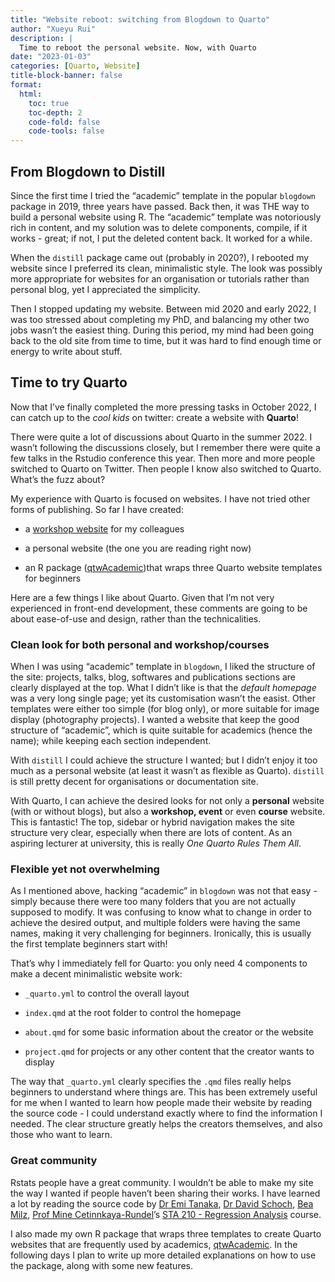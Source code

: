 ```yaml
---
title: "Website reboot: switching from Blogdown to Quarto"
author: "Xueyu Rui"
description: |
  Time to reboot the personal website. Now, with Quarto 
date: "2023-01-03"
categories: [Quarto, Website]
title-block-banner: false
format: 
  html:
    toc: true
    toc-depth: 2
    code-fold: false
    code-tools: false
---
```


## From Blogdown to Distill

Since the first time I tried the "academic" template in the popular `blogdown` package in 2019, three years have passed. Back then, it was THE way to build a personal website using R. The "academic" template was notoriously rich in content, and my solution was to delete components, compile, if it works - great; if not, I put the deleted content back. It worked for a while.

When the `distill` package came out (probably in 2020?), I rebooted my website since I preferred its clean, minimalistic style. The look was possibly more appropriate for websites for an organisation or tutorials rather than personal blog, yet I appreciated the simplicity. 

Then I stopped updating my website. Between mid 2020 and early 2022, I was too stressed about completing my PhD, and balancing my other two jobs wasn't the easiest thing. During this period, my mind had been going back to the old site from time to time, but it was hard to find enough time or energy to write about stuff.


## Time to try Quarto

Now that I've finally completed the more pressing tasks in October 2022, I can catch up to the *cool kids* on twitter: create a website with **Quarto**!

There were quite a lot of discussions about Quarto in the summer 2022. I wasn't following the discussions closely, but I remember there were quite a few talks in the Rstudio conference this year. Then more and more people switched to Quarto on Twitter. Then people I know also switched to Quarto. What's the fuzz about?

My experience with Quarto is focused on websites. I have not tried other forms of publishing. So far I have created: 

* a [workshop website](https://ocbe-uio.github.io/2022_bioinformatics_workshop/) for my colleagues

* a personal website (the one you are reading right now)

* an R package ([qtwAcademic](https://chizapoth.github.io/rpkg/qtwAcademic/))that wraps three Quarto website templates for beginners

Here are a few things I like about Quarto. Given that I'm not very experienced in front-end development, these comments are going to be about ease-of-use and design, rather than the technicalities. 

### Clean look for both personal and workshop/courses

When I was using "academic" template in `blogdown`, I liked the structure of the site: projects, talks, blog, softwares and publications sections are clearly displayed at the top. What I didn't like is that the *default homepage* was a very long single page; yet its customisation wasn't the easist. Other templates were either too simple (for blog only), or more suitable for image display (photography projects). I wanted a website that keep the good structure of "academic", which is quite suitable for academics (hence the name); while keeping each section independent. 

With `distill` I could achieve the structure I wanted; but I didn't enjoy it too much as a personal website (at least it wasn't as flexible as Quarto). `distill` is still pretty decent for organisations or documentation site. 

With Quarto, I can achieve the desired looks for not only a **personal** website (with or without blogs), but also a **workshop, event** or even **course** website. This is fantastic! The top, sidebar or hybrid navigation makes the site structure very clear, especially when there are lots of content. As an aspiring lecturer at university, this is really *One Quarto Rules Them All*. 



### Flexible yet not overwhelming

As I mentioned above, hacking "academic" in `blogdown` was not that easy - simply because there were too many folders that you are not actually supposed to modify. It was confusing to know what to change in order to achieve the desired output, and multiple folders were having the same names, making it very challenging for beginners. Ironically, this is usually the first template beginners start with!

That's why I immediately fell for Quarto: you only need 4 components to make a decent minimalistic website work: 

* `_quarto.yml` to control the overall layout

* `index.qmd` at the root folder to control the homepage

* `about.qmd` for some basic information about the creator or the website

* `project.qmd` for projects or any other content that the creator wants to display

The way that `_quarto.yml` clearly specifies the `.qmd` files really helps beginners to understand where things are. This has been extremely useful for me when I wanted to learn how people made their website by reading the source code - I could understand exactly where to find the information I needed. The clear structure greatly helps the creators themselves, and also those who want to learn. 


### Great community

Rstats people have a great community. I wouldn't be able to make my site the way I wanted if people haven't been sharing their works. I have learned a lot by reading the source code by [Dr Emi Tanaka](https://emitanaka.org), [Dr David Schoch](https://mr.schochastics.net), [Bea Milz](https://beamilz.com), [Prof Mine Cetinnkaya-Rundel](https://mine-cr.com)'s [STA 210 - Regression Analysis](https://sta210-s22.github.io/website/) course. 

I also made my own R package that wraps three templates to create Quarto websites that are frequently used by academics, [qtwAcademic](https://chizapoth.github.io/qtwAcademic/). In the following days I plan to write up more detailed explanations on how to use the package, along with some new features. 





